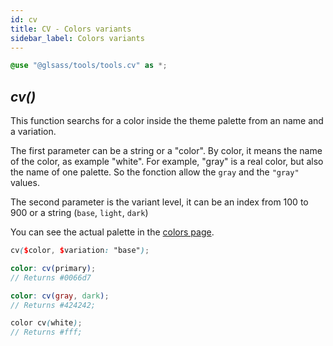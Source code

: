 ```yaml
---
id: cv
title: CV - Colors variants
sidebar_label: Colors variants
---
```


```scss
@use "@glsass/tools/tools.cv" as *;
```

## _cv()_

This function searchs for a color inside the theme palette from an name and a
variation.

The first parameter can be a string or a "color". By color, it means the name of
the color, as example "white". For example, "gray" is a real color, but also the
name of one palette. So the fonction allow the `gray` and the `"gray"` values.

The second parameter is the variant level, it can be an index from 100 to 900 or
a string (`base`, `light`, `dark`)

You can see the actual palette in the [colors page](settings/colors.mdx).

```scss
cv($color, $variation: "base");

color: cv(primary);
// Returns #0066d7

color: cv(gray, dark);
// Returns #424242;

color cv(white);
// Returns #fff;
```
